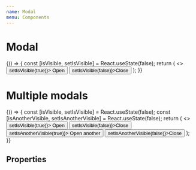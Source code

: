 ```yaml
---
name: Modal
menu: Components
---
```



# Modal

<Playground>
  {() => {
    const [isVisible, setIsVisible] = React.useState(false);
    return (
      <>
        <Button variant="primary" onClick={() => setIsVisible(true)}>
          Open
        </Button>
        <Modal isVisible={isVisible} style={{ width: 500, height: 200 }}>
          <Button onClick={() => setIsVisible(false)}>‍Close</Button>
        </Modal>
      </>
    );
  }}
</Playground>

# Multiple modals

<Playground>
  {() => {
    const [isVisible, setIsVisible] = React.useState(false);
    const [isAnotherVisible, setIsAnotherVisible] = React.useState(false);
    return (
      <>
        <Button variant="primary" onClick={() => setIsVisible(true)}>
          Open
        </Button>
        <Modal isVisible={isVisible} style={{ width: 500, height: 200 }}>
          <Button onClick={() => setIsVisible(false)}>‍Close</Button>
          <Button variant="primary" onClick={() => setIsAnotherVisible(true)}>
            Open another
          </Button>
        </Modal>
        <Modal isVisible={isAnotherVisible} style={{ width: 300, height: 100 }}>
          <Button onClick={() => setIsAnotherVisible(false)}>‍Close</Button>
        </Modal>
      </>
    );
  }}
</Playground>

## Properties

<Props of={Modal} />
